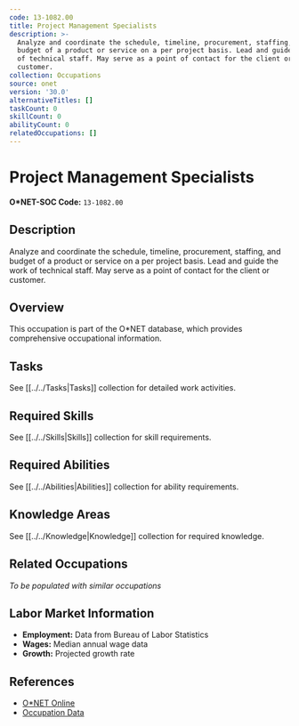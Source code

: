 ```yaml
---
code: 13-1082.00
title: Project Management Specialists
description: >-
  Analyze and coordinate the schedule, timeline, procurement, staffing, and
  budget of a product or service on a per project basis. Lead and guide the work
  of technical staff. May serve as a point of contact for the client or
  customer.
collection: Occupations
source: onet
version: '30.0'
alternativeTitles: []
taskCount: 0
skillCount: 0
abilityCount: 0
relatedOccupations: []
---
```

# Project Management Specialists

**O*NET-SOC Code:** `13-1082.00`

## Description

Analyze and coordinate the schedule, timeline, procurement, staffing, and budget of a product or service on a per project basis. Lead and guide the work of technical staff. May serve as a point of contact for the client or customer.

## Overview

This occupation is part of the O*NET database, which provides comprehensive occupational information.

## Tasks

See [[../../Tasks|Tasks]] collection for detailed work activities.

## Required Skills

See [[../../Skills|Skills]] collection for skill requirements.

## Required Abilities

See [[../../Abilities|Abilities]] collection for ability requirements.

## Knowledge Areas

See [[../../Knowledge|Knowledge]] collection for required knowledge.

## Related Occupations

*To be populated with similar occupations*

## Labor Market Information

- **Employment:** Data from Bureau of Labor Statistics
- **Wages:** Median annual wage data
- **Growth:** Projected growth rate

## References

- [O*NET Online](https://www.onetonline.org/link/summary/13-1082.00)
- [Occupation Data](https://www.onetcenter.org/)
